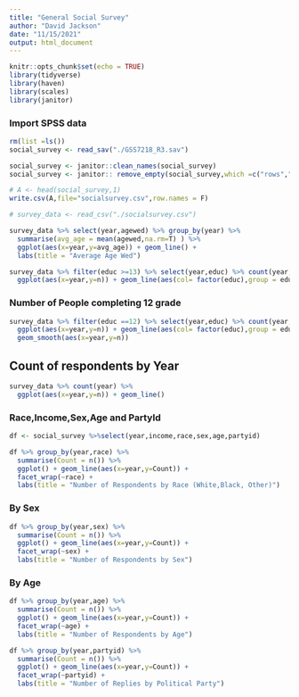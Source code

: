```yaml
---
title: "General Social Survey"
author: "David Jackson"
date: "11/15/2021"
output: html_document
---
```


```r
knitr::opts_chunk$set(echo = TRUE)
library(tidyverse)
library(haven)
library(scales)
library(janitor)
```

### Import SPSS data

```r
rm(list =ls())
social_survey <- read_sav("./GSS7218_R3.sav") 
```
```r
social_survey <- janitor::clean_names(social_survey) 
social_survey <- janitor:: remove_empty(social_survey,which =c("rows","cols"))
```
```r
# A <- head(social_survey,1)
write.csv(A,file="socialsurvey.csv",row.names = F)
```
```r
# survey_data <- read_csv("./socialsurvey.csv")
```

```r
survey_data %>% select(year,agewed) %>% group_by(year) %>%
  summarise(avg_age = mean(agewed,na.rm=T) ) %>%
  ggplot(aes(x=year,y=avg_age)) + geom_line() +
  labs(title = "Average Age Wed")

```
```r
survey_data %>% filter(educ >=13) %>% select(year,educ) %>% count(year,educ) %>%
  ggplot(aes(x=year,y=n)) + geom_line(aes(col= factor(educ),group = educ)) + labs(title = "Number of College attended \n by Year and Grade Completed")

```

### Number of People completing 12 grade


```r
survey_data %>% filter(educ ==12) %>% select(year,educ) %>% count(year,educ) %>%
  ggplot(aes(x=year,y=n)) + geom_line(aes(col= factor(educ),group = educ)) + labs(title = "Number of Respondants Who Completed High School by Year") +
  geom_smooth(aes(x=year,y=n))
```

## Count of respondents by Year

```r
survey_data %>% count(year) %>%
  ggplot(aes(x=year,y=n)) + geom_line()
```

### Race,Income,Sex,Age and PartyId

```r
df <- social_survey %>%select(year,income,race,sex,age,partyid)

```
```r
df %>% group_by(year,race) %>% 
  summarise(Count = n()) %>%
  ggplot() + geom_line(aes(x=year,y=Count)) +
  facet_wrap(~race) +
  labs(title = "Number of Respondents by Race (White,Black, Other)")
```

### By Sex

```r
df %>% group_by(year,sex) %>% 
  summarise(Count = n()) %>%
  ggplot() + geom_line(aes(x=year,y=Count)) +
  facet_wrap(~sex) +
  labs(title = "Number of Respondents by Sex")
```

### By Age

```r
df %>% group_by(year,age) %>% 
  summarise(Count = n()) %>%
  ggplot() + geom_line(aes(x=year,y=Count)) +
  facet_wrap(~age) +
  labs(title = "Number of Respondents by Age")
```

```r
df %>% group_by(year,partyid) %>% 
  summarise(Count = n()) %>%
  ggplot() + geom_line(aes(x=year,y=Count)) +
  facet_wrap(~partyid) +
  labs(title = "Number of Replies by Political Party")
```